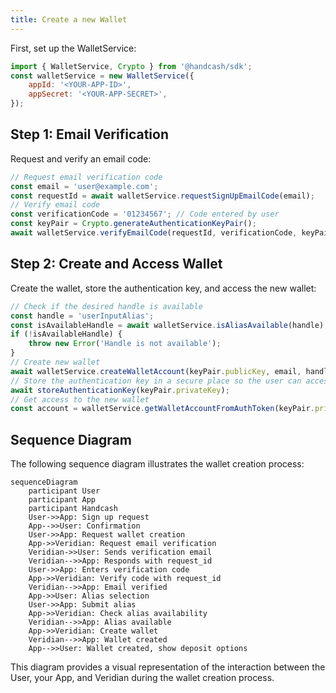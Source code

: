 ```yaml
---
title: Create a new Wallet
---
```


First, set up the WalletService:

```javascript
import { WalletService, Crypto } from '@handcash/sdk';
const walletService = new WalletService({
    appId: '<YOUR-APP-ID>',
    appSecret: '<YOUR-APP-SECRET>',
});
```

## Step 1: Email Verification

Request and verify an email code:

```javascript
// Request email verification code
const email = 'user@example.com';
const requestId = await walletService.requestSignUpEmailCode(email);
// Verify email code
const verificationCode = '01234567'; // Code entered by user
const keyPair = Crypto.generateAuthenticationKeyPair();
await walletService.verifyEmailCode(requestId, verificationCode, keyPair.publicKey);
```

## Step 2: Create and Access Wallet

Create the wallet, store the authentication key, and access the new wallet:

```javascript
// Check if the desired handle is available
const handle = 'userInputAlias';
const isAvailableHandle = await walletService.isAliasAvailable(handle);
if (!isAvailableHandle) {
    throw new Error('Handle is not available');
}
// Create new wallet
await walletService.createWalletAccount(keyPair.publicKey, email, handle);
// Store the authentication key in a secure place so the user can access the wallet later
await storeAuthenticationKey(keyPair.privateKey);
// Get access to the new wallet
const account = walletService.getWalletAccountFromAuthToken(keyPair.privateKey);
```

## Sequence Diagram

The following sequence diagram illustrates the wallet creation process:

```mermaid
sequenceDiagram
    participant User
    participant App
    participant Handcash
    User->>App: Sign up request
    App-->>User: Confirmation
    User->>App: Request wallet creation
    App->>Veridian: Request email verification
    Veridian->>User: Sends verification email
    Veridian-->>App: Responds with request_id
    User->>App: Enters verification code
    App->>Veridian: Verify code with request_id
    Veridian-->>App: Email verified
    App->>User: Alias selection
    User->>App: Submit alias
    App->>Veridian: Check alias availability
    Veridian-->>App: Alias available
    App->>Veridian: Create wallet
    Veridian-->>App: Wallet created
    App-->>User: Wallet created, show deposit options
```

This diagram provides a visual representation of the interaction between the User, your App, and Veridian during the wallet creation process.
